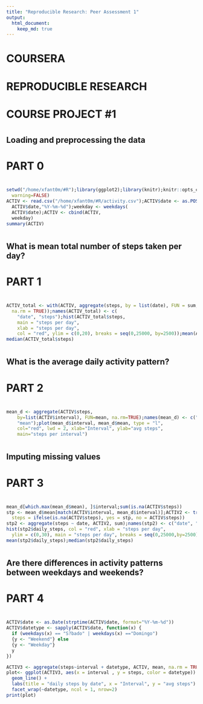 ```yaml
---
title: "Reproducible Research: Peer Assessment 1"
output: 
  html_document:
    keep_md: true
---
```

#
# COURSERA
# REPRODUCIBLE RESEARCH
# COURSE PROJECT #1
#
## Loading and preprocessing the data
# PART 0
#
```r
setwd("/home/xfant0m/#R");library(ggplot2);library(knitr);knitr::opts_chunk$set(
  warning=FALSE)
ACTIV <- read.csv("/home/xfant0m/#R/activity.csv");ACTIV$date <- as.POSIXct(
  ACTIV$date,"%Y-%m-%d");weekday <- weekdays(
  ACTIV$date);ACTIV <- cbind(ACTIV,
  weekday)
summary(ACTIV)
```
#
## What is mean total number of steps taken per day?
# PART 1
#
```r
ACTIV_total <- with(ACTIV, aggregate(steps, by = list(date), FUN = sum, 
  na.rm = TRUE));names(ACTIV_total) <- c(
    "date", "steps");hist(ACTIV_total$steps, 
    main = "steps per day", 
    xlab = "steps per day", 
    col = "red", ylim = c(0,20), breaks = seq(0,25000, by=2500));mean(ACTIV_total$steps)
median(ACTIV_total$steps)
```
#
## What is the average daily activity pattern?
#
# PART 2
#
```r
mean_d <- aggregate(ACTIV$steps, 
    by=list(ACTIV$interval), FUN=mean, na.rm=TRUE);names(mean_d) <- c("interval", 
    "mean");plot(mean_d$interval, mean_d$mean, type = "l", 
    col="red", lwd = 2, xlab="Interval", ylab="avg steps", 
    main="steps per interval")
```
#
## Imputing missing values
#
# PART 3
#
```r
mean_d[which.max(mean_d$mean), ]$interval;sum(is.na(ACTIV$steps))
stp <- mean_d$mean[match(ACTIV$interval, mean_d$interval)];ACTIV2 <- transform(ACTIV, 
  steps = ifelse(is.na(ACTIV$steps), yes = stp, no = ACTIV$steps))
stp2 <- aggregate(steps ~ date, ACTIV2, sum);names(stp2) <- c("date", "daily_steps")
hist(stp2$daily_steps, col = "red", xlab = "steps per day", 
  ylim = c(0,30), main = "steps per day", breaks = seq(0,25000,by=2500))
mean(stp2$daily_steps);median(stp2$daily_steps)
```
#
## Are there differences in activity patterns between weekdays and weekends?
#
# PART 4
#
```r
ACTIV$date <- as.Date(strptime(ACTIV$date, format="%Y-%m-%d"))
ACTIV$datetype <- sapply(ACTIV$date, function(x) {
  if (weekdays(x) == "S?bado" | weekdays(x) =="Domingo") 
  {y <- "Weekend"} else 
  {y <- "Weekday"}
  y
})

ACTIV3 <- aggregate(steps~interval + datetype, ACTIV, mean, na.rm = TRUE)
plot<- ggplot(ACTIV3, aes(x = interval , y = steps, color = datetype)) +
  geom_line() +
  labs(title = "daily steps by date", x = "Interval", y = "avg steps") +
  facet_wrap(~datetype, ncol = 1, nrow=2)
print(plot)
```
